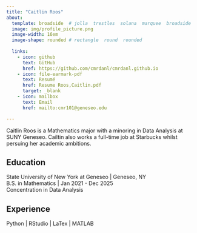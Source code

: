 ```yaml
---
title: "Caitlin Roos" 
about:
  template: broadside  # jolla  trestles  solana  marquee  broadside
  image: img/profile_picture.png
  image-width: 16em
  image-shape: rounded # rectangle  round  rounded
  
  links:
    - icon: github
      text: GitHub
      href: https://github.com/cmrdanl/cmrdanl.github.io
    - icon: file-earmark-pdf
      text: Resumé
      href: Resume Roos,Caitlin.pdf
      target: _blank
    - icon: mailbox
      text: Email
      href: mailto:cmr101@geneseo.edu

---
```



Caitlin Roos is a Mathematics major with a minoring in Data Analysis at SUNY Geneseo. Cailtin also works a full-time job at Starbucks whilst persuing her academic ambitions.

## Education

State University of New York at Geneseo | Geneseo, NY <br>
B.S. in Mathematics | Jan 2021 - Dec 2025 <br>
Concentration in Data Analysis

## Experience

Python | RStudio | LaTex | MATLAB


